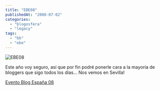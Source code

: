 ```yaml
---
title: "EBE08"
publishedAt: "2008-07-02"
categories: 
  - "blogosfera"
  - "legacy"
tags: 
  - "bb"
  - "ebe"
---
```


![EBE08](http://www.hnkweb.com/wp-content/uploads/2008/06/ebe08.jpg)

Este año voy seguro, así que por fin podré ponerle cara a la mayoría de bloggers que sigo todos los días... Nos vemos en Sevilla!

[Evento Blog España 08](http://www.eventoblog.com/)
